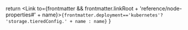 
  return <Link to={frontmatter && frontmatter.linkRoot + 'reference/node-properties#' + name}><code>{frontmatter.deployment=='kubernetes'? 'storage.tieredConfig.' + name : name}</code></Link>
}